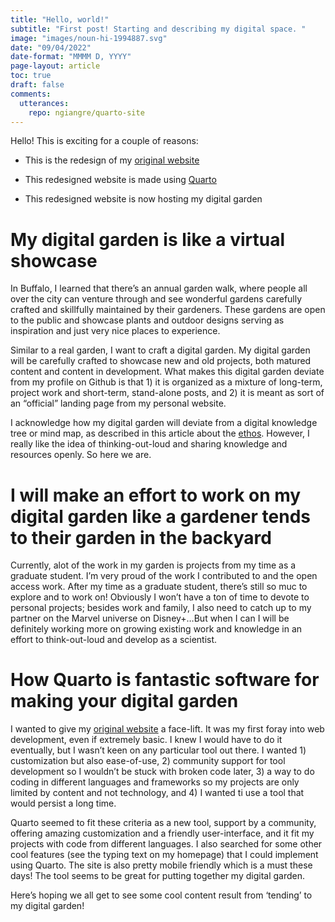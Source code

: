 ```yaml
---
title: "Hello, world!"
subtitle: "First post! Starting and describing my digital space. "
image: "images/noun-hi-1994887.svg"
date: "09/04/2022"
date-format: "MMMM D, YYYY"
page-layout: article
toc: true
draft: false
comments:
  utterances:
    repo: ngiangre/quarto-site
---
```


Hello! This is exciting for a couple of reasons:

-   This is the redesign of my [original website](nickgiangreco.netlify.app)

-   This redesigned website is made using [Quarto](quarto.org)

-   This redesigned website is now hosting my digital garden

# My digital garden is like a virtual showcase 

In Buffalo, I learned that there's an annual garden walk, where people all over the city can venture through and see wonderful gardens carefully crafted and skillfully maintained by their gardeners. These gardens are open to the public and showcase plants and outdoor designs serving as inspiration and just very nice places to experience. 

Similar to a real garden, I want to craft a digital garden. My digital garden will be carefully crafted to showcase new and old projects, both matured content and content in development. What makes this digital garden deviate from my profile on Github is that 1) it is organized as a mixture of long-term, project work and short-term, stand-alone posts, and 2) it is meant as sort of an "official" landing page from my personal website.

I acknowledge how my digital garden will deviate from a digital knowledge tree or mind map, as described in this article about the [ethos](https://maggieappleton.com/garden-history). However, I really like the idea of thinking-out-loud and sharing knowledge and resources openly. So here we are.

# I will make an effort to work on my digital garden like a gardener tends to their garden in the backyard

Currently, alot of the work in my garden is projects from my time as a graduate student. I'm very proud of the work I contributed to and the open access work. After my time as a graduate student, there's still so muc to explore and to work on! Obviously I won't have a ton of time to devote to personal projects; besides work and family, I also need to catch up to my partner on the Marvel universe on Disney+...But when I can I will be definitely working more on growing existing work and knowledge in an effort to think-out-loud and develop as a scientist. 

# How Quarto is fantastic software for making your digital garden

I wanted to give my [original website](nickgiangreco.netlify.app) a face-lift. It was my first foray into web development, even if extremely basic. I knew I would have to do it eventually, but I wasn't keen on any particular tool out there. I wanted 1) customization but also ease-of-use, 2) community support for tool development so I wouldn't be stuck with broken code later, 3) a way to do coding in different languages and frameworks so my projects are only limited by content and not technology, and 4) I wanted ti use a tool that would persist a long time.

Quarto seemed to fit these criteria as a new tool, support by a community, offering amazing customization and a friendly user-interface, and it fit my projects with code from different languages. I also searched for some other cool features (see the typing text on my homepage) that I could implement using Quarto. The site is also pretty mobile friendly which is a must these days! The tool seems to be great for putting together my digital garden. 

Here's hoping we all get to see some cool content result from 'tending' to my digital garden!


